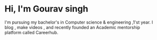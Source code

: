 # Hi, I'm Gourav singh

I'm pursuing my bachelor's in Computer science & engineering ,1'st year. I blog , make videos , and recently founded an Academic mentorship platform called Careerhub.
